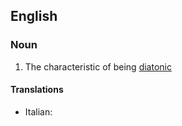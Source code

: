 ==English==

===Noun===
{{en-noun|-}}

#{{music}} The characteristic of being [[diatonic]]

====Translations====
{{trans-top|diatonism}}
*Italian: {{t|it|diatonismo|m}}
{{trans-mid}}

{{trans-bottom}}